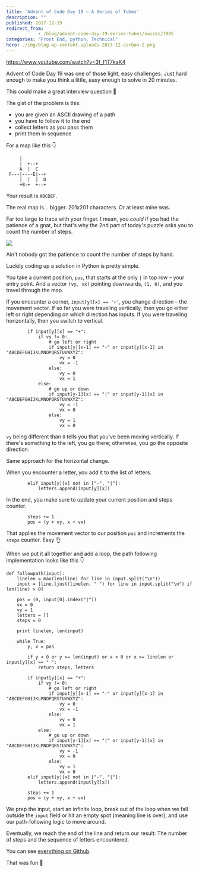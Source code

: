```yaml
---
title: 'Advent of Code Day 19 – A Series of Tubes'
description: ""
published: 2017-12-19
redirect_from: 
            - /blog/advent-code-day-19-series-tubes/swizec/7985
categories: "Front End, python, Technical"
hero: ./img/blog-wp-content-uploads-2017-12-carbon-2.png
---
```

https://www.youtube.com/watch?v=3f_f1T7kaK4



Advent of Code Day 19 was one of those light, easy challenges. Just hard enough to make you think a little, easy enough to solve in 20 minutes.



This could make a great interview question 🤔



The gist of the problem is this:



- you are given an ASCII drawing of a path
- you have to follow it to the end
- collect letters as you pass them
- print them in sequence



For a map like this 👇



```
     |          
     |  +--+    
     A  |  C    
 F---|----E|--+ 
     |  |  |  D 
     +B-+  +--+ 
```



Your result is `ABCDEF`.



The real map is… bigger. 201x201 characters. Or at least mine was.



Far too large to trace with your finger. I mean, you _could_ if you had the patience of a gnat, but that's why the 2nd part of today's puzzle asks you to count the number of steps.



![](./img/blog-wp-content-uploads-2017-12-carbon-2.png)



Ain't nobody got the patience to count the number of steps by hand.



Luckily coding up a solution in Python is pretty simple.



You take a current position, `pos`, that starts at the only `|` in top row – your entry point. And a vector `(vy, vx)` pointing downwards, `(1, 0)`, and you travel through the map.



If you encounter a corner, `input[y][x] == '+'`, you change direction – the movement vector. If so far you were traveling vertically, then you go either left or right depending on which direction has inputs. If you were traveling horizontally, then you switch to vertical.



```
        if input[y][x] == "+":
            if vy != 0:
                # go left or right
                if input[y][x-1] == "-" or input[y][x-1] in "ABCDEFGHIJKLMNOPQRSTUVWXYZ":
                    vy = 0
                    vx = -1
                else:
                    vy = 0
                    vx = 1
            else:
                # go up or down
                if input[y-1][x] == "|" or input[y-1][x] in "ABCDEFGHIJKLMNOPQRSTUVWXYZ":
                    vy = -1
                    vx = 0
                else:
                    vy = 1
                    vx = 0
```



`vy` being different than `0` tells you that you've been moving vertically. If there's something to the left, you go there; otherwise, you go the opposite direction.



Same approach for the horizontal change.



When you encounter a letter, you add it to the list of letters.



```
        elif input[y][x] not in ["-", "|"]:
            letters.append(input[y][x])
```



In the end, you make sure to update your current position and steps counter.



```
        steps += 1
        pos = (y + vy, x + vx)
```



That applies the movement vector to our position `pos` and increments the `steps` counter. Easy 👌



When we put it all together and add a loop, the path following implementation looks like this 👇



```
def followpath(input):
    linelen = max(len(line) for line in input.split("\n"))
    input = [line.ljust(linelen, " ") for line in input.split("\n") if len(line) > 0]

    pos = (0, input[0].index("|"))
    vx = 0
    vy = 1
    letters = []
    steps = 0

    print linelen, len(input)

    while True:
        y, x = pos

        if y < 0 or y >= len(input) or x < 0 or x >= linelen or input[y][x] == " ":
            return steps, letters

        if input[y][x] == "+":
            if vy != 0:
                # go left or right
                if input[y][x-1] == "-" or input[y][x-1] in "ABCDEFGHIJKLMNOPQRSTUVWXYZ":
                    vy = 0
                    vx = -1
                else:
                    vy = 0
                    vx = 1
            else:
                # go up or down
                if input[y-1][x] == "|" or input[y-1][x] in "ABCDEFGHIJKLMNOPQRSTUVWXYZ":
                    vy = -1
                    vx = 0
                else:
                    vy = 1
                    vx = 0
        elif input[y][x] not in ["-", "|"]:
            letters.append(input[y][x])
        
        steps += 1
        pos = (y + vy, x + vx)
```



We prep the input, start an infinite loop, break out of the loop when we fall outside the `input` field or hit an empty spot (meaning line is over), and use our path-following logic to move around.



Eventually, we reach the end of the line and return our result: The number of steps and the sequence of letters encountered.



You can see [everything on Github](https://github.com/Swizec/advent-of-code-2017/blob/master/19.py).



That was fun 🤙
